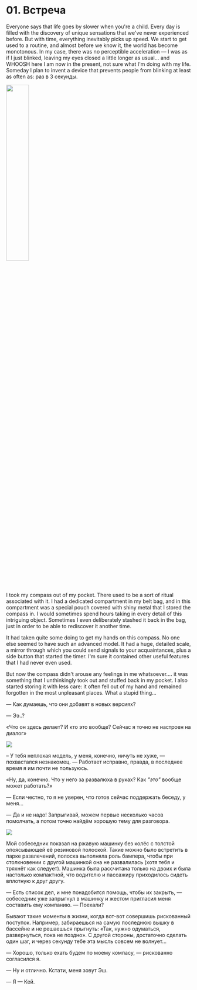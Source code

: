 

# 01. Встреча

Everyone says that life goes by slower when you're a child. Every day is filled with the discovery
of unique sensations that we've never experienced before. But with time, everything inevitably picks
up speed. We start to get used to a routine, and almost before we know it, the world has become
monotonous. In my case, there was no perceptible acceleration — I was as if I just blinked, leaving
my eyes closed a little longer as usual... and WHOOSH here I am now in the present, not sure what
I'm doing with my life. Someday I plan to invent a device that prevents people from blinking at
least as often as: <TV video="-01-XBHXFq8">раз в 3 секунды</TV>.

<Image src={picOne} float="right" width="35%" />

I took my compass out of my pocket. There used to be a sort of ritual associated with it. I had a
dedicated compartment in my belt bag, and in this compartment was a special pouch covered with shiny
metal that I stored the compass in. I would sometimes spend hours taking in every detail of this
intriguing object. Sometimes I even deliberately stashed it back in the bag, just in order to be
able to rediscover it another time. <Gem oct={1} />

It had taken quite some doing to get my hands on this compass. No one else seemed to have such an
advanced model. It had a huge, detailed scale, a mirror through which you could send signals to your
acquaintances, plus a side button that started the timer. I'm sure it contained other useful
features that I had never even used.

But now the compass didn't arouse any feelings in me whatsoever…. it was something that I
unthinkingly took out and stuffed back in my pocket. I also started storing it with less care: it
often fell out of my hand and remained forgotten in the most unpleasant places. What a stupid thing…

— Как думаешь, что они добавят в новых версиях?

— Ээ..?

«Что он здесь делает? И кто это вообще? Сейчас я точно не настроен на диалог»

<Image src={picTwo} />

– У тебя неплохая модель, у меня, конечно, ничуть не хуже, — похвастался незнакомец. — Работает
исправно, правда, в последнее время я им почти не пользуюсь.

«Ну, да, конечно. Что у него за развалюха в руках? Как _"это"_ вообще может работать?»

— Если честно, то я не уверен, что готов сейчас поддержать беседу, у меня...

— Да и не надо! Запрыгивай, можем первые несколько часов помолчать, а потом точно найдём хорошую
тему для разговора.

<Image src={picThree} />

Мой собеседник показал на ржавую машинку без колёс с толстой опоясывающей её резиновой полоской.
Такие можно было встретить в парке развлечений, полоска выполняла роль бампера, чтобы при
столкновении с другой машинкой она не развалилась (хотя тебя и тряхнёт как следует). Машинка была
рассчитана только на двоих и была настолько компактной, что водителю и пассажиру приходилось сидеть
вплотную к друг другу.

— Есть список дел, и мне понадобится помощь, чтобы их закрыть, — собеседник уже запрыгнул в машинку
и жестом пригласил меня составить ему компанию. — Поехали?

Бывают такие моменты в жизни, когда вот-вот совершишь рискованный поступок. Например, забираешься на
самую последнюю вышку в бассейне и не решаешься прыгнуть: «Так, нужно одуматься, развернуться, пока
не поздно». С другой стороны, достаточно сделать один шаг, и через секунду тебе эта мысль совсем не
волнует...

— Хорошо, только ехать будем по моему компасу, — рискованно согласился я.

— Ну и отлично. Кстати, меня зовут Эш.

— Я — Кей.
